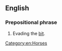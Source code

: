 ==English==

===Prepositional phrase===
{{en-prep phrase|[[behind]] the [[bit]]}}

# {{label|en|idiomatic|of a horse}} Evading the [[bit]].

[[Category:en:Horses]]